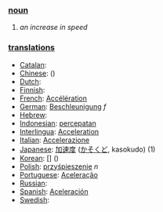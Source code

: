 === [[noun]] ===
# ''an increase in speed''

=== [[translation]]s ===

*[[Catalan]]: [[]] '' ''
*[[Chinese]]: [[]] ()
*[[Dutch]]: [[]] '' ''
*[[Finnish]]: [[]]
*[[French]]: [[Accélération]]
*[[German]]: [[Beschleunigung]] ''f''
*[[Hebrew]]: [[]] '' ''
*[[Indonesian]]: [[cepat|percepatan]]
*[[Interlingua]]: [[Acceleration]]
*[[Italian]]: [[Accelerazione]]
*[[Japanese]]: [[加速度]] ([[かそくど]], kasokudo) (1)
*[[Korean]]: [[]] [] ()
*[[Polish]]: [[przyśpieszenie]] ''n''
*[[Portuguese]]: [[Aceleração]]
*[[Russian]]: [[]]
*[[Spanish]]: [[Aceleración]]
*[[Swedish]]: [[]] '' ''